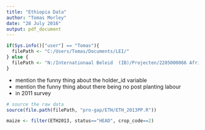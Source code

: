 ```yaml
---
title: "Ethiopia Data"
author: "Tomas Morley"
date: "28 July 2016"
output: pdf_document
---
```


```r
if(Sys.info()["user"] == "Tomas"){
  filePath <- "C:/Users/Tomas/Documents/LEI/"
} else {
  filePath <- "N:/Internationaal Beleid  (IB)/Projecten/2285000066 Africa Maize Yield Gap/SurveyData/ETH/2011/Data"
}
```

- mention the funny thing about the holder_id variable
- mention the funny thing about there being no post planting labour
- in 2011 survey

```r
# source the raw data
source(file.path(filePath, "pro-gap/ETH/ETH_2013PP.R"))
```

```r
maize <- filter(ETH2013, status=="HEAD", crop_code==2)
```